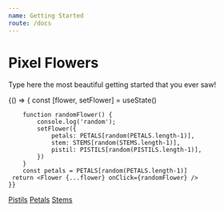 ```yaml
---
name: Getting Started
route: /docs
---
```


# Pixel Flowers


Type here the most beautiful getting started that you ever saw!

<Playground>
    {() => {
        const [flower, setFlower] = useState()

        function randomFlower() {
            console.log('random');
            setFlower({
                petals: PETALS[random(PETALS.length-1)],
                stem: STEMS[random(STEMS.length-1)],
                pistil: PISTILS[random(PISTILS.length-1)],
            })
        }
        const petals = PETALS[random(PETALS.length-1)]
     return <Flower {...flower} onClick={randomFlower} />
    }}

</Playground>

[Pistils](/docs/pistils)
[Petals](/docs/petals)
[Stems](/docs/stems)

